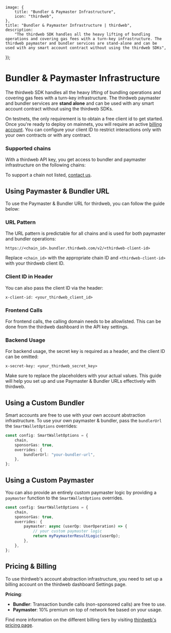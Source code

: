 
	image: {
		title: "Bundler & Paymaster Infrastructure",
		icon: "thirdweb",
	},
	title: "Bundler & Paymaster Infrastructure | thirdweb",
	description:
		"The thirdweb SDK handles all the heavy lifting of bundling operations and covering gas fees with a turn-key infrastructure. The thirdweb paymaster and bundler services are stand-alone and can be used with any smart account contract without using the thirdweb SDKs",
});

# Bundler & Paymaster Infrastructure

The thirdweb SDK handles all the heavy lifting of bundling operations and covering gas fees with a turn-key infrastructure.
The thirdweb paymaster and bundler services are **stand alone** and can be used with any smart account contract without using the thirdweb SDKs.

On testnets, the only requirement is to obtain a free client id to get started.
Once you're ready to deploy on mainnets, you will require an active [billing account](https://thirdweb.com/team/~/~/settings/billing).
You can configure your client ID to restrict interactions only with your own contracts or with any contract.

### Supported chains

With a thirdweb API key, you get access to bundler and paymaster infrastructure on the following chains:

<AAChainList />

To support a chain not listed, [contact us](https://thirdweb.com/contact-us).

## Using Paymaster & Bundler URL

To use the Paymaster & Bundler URL for thirdweb, you can follow the guide below:

### URL Pattern

The URL pattern is predictable for all chains and is used for both paymaster and bundler operations:

```
https://<chain_id>.bundler.thirdweb.com/v2/<thirdweb-client-id>
```

Replace `<chain_id>` with the appropriate chain ID and `<thirdweb-client-id>` with your thirdweb client ID.

### Client ID in Header

You can also pass the client ID via the header:

```
x-client-id: <your_thirdweb_client_id>
```

### Frontend Calls

For frontend calls, the calling domain needs to be allowlisted. This can be done from the thirdweb dashboard in the API key settings.

### Backend Usage

For backend usage, the secret key is required as a header, and the client ID can be omitted:

```
x-secret-key: <your_thirdweb_secret_key>
```

Make sure to replace the placeholders with your actual values. This guide will help you set up and use Paymaster & Bundler URLs effectively with thirdweb.

## Using a Custom Bundler

Smart accounts are free to use with your own account abstraction infrastructure. To use your own paymaster & bundler,
pass the `bundlerUrl` the `SmartWalletOptions` overrides:

```ts
const config: SmartWalletOptions = {
	chain,
	sponsorGas: true,
	overrides: {
		bundlerUrl: "your-bundler-url",
	},
};
```

## Using a Custom Paymaster

You can also provide an entirely custom paymaster logic by providing a `paymaster` function to the `SmartWalletOptions` overrides.

```ts
const config: SmartWalletOptions = {
	chain,
	sponsorGas: true,
	overrides: {
		paymaster: async (userOp: UserOperation) => {
			// your custom paymaster logic
			return myPaymasterResultLogic(userOp);
		},
	},
};
```

## Pricing & Billing

To use thirdweb's account abstraction infrastructure, you need to set up a billing account on the thirdweb dashboard Settings page.

**Pricing**:

- **Bundler**: Transaction bundle calls (non-sponsored calls) are free to use.
- **Paymaster**: 10% premium on top of network fee based on your usage.

Find more information on the different billing tiers by visiting [thirdweb's pricing page](https://thirdweb.com/pricing).
